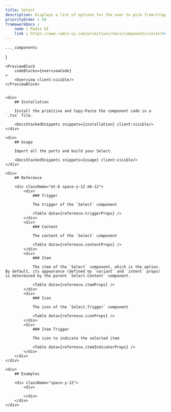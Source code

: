 ```yaml
---
title: Select
description: Displays a list of options for the user to pick from—triggered by a button.
priorityOrder : 50
frameworkDocs : 
    name : Radix UI
    link : https://www.radix-ui.com/primitives/docs/components/select#api-reference
---
```




    ..._components
}

<div className="space-y-20">

    <PreviewBlock
        codeBlocks={overviewCode}
    >
        <Overview client:visible/>
    </PreviewBlock>


    <div>
        ## Installation

        Install the primitive and Copy-Paste the component code in a `.tsx` file.

        <DocsStackedSnippets snippets={installation} client:visible/>
    </div>

    <div>
        ## Usage

        Import all the parts and build your Select.
        
        <DocsStackedSnippets snippets={usage} client:visible/>
    </div>

    <div>
        ## Reference

        <div className="mt-6 space-y-12 mb-12"> 
            <div>
                ### Trigger 

                The trigger of the `Select` component

                <Table data={reference.triggerProps} />
            </div>
            <div>
                ### Content 

                The content of the `Select` component

                <Table data={reference.contentProps} />
            </div>
            <div>
                ### Item 

                The item of the `Select` component, which is the option. By default, its appearance (defined by `variant` and `intent` props) is determined by the parent `Select.Content` component.

                <Table data={reference.itemProps} />
            </div>
            <div>
                ### Icon 

                The icon of the `Select.Trigger` component

                <Table data={reference.iconProps} />
            </div>
            <div>
                ### Item Trigger 

                The icon to indicate the selected item

                <Table data={reference.itemIndicatorProps} />
            </div>
        </div>
    </div>

    <div>
        ## Examples

        <div className="space-y-12">
            <div>
                
            </div>
        </div>
    </div>
</div>